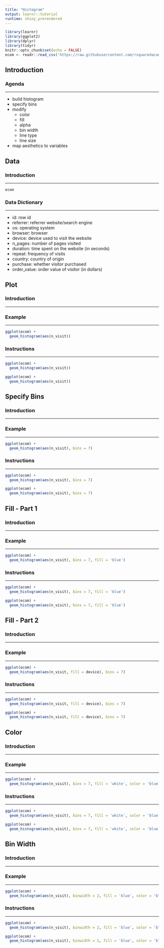 ```yaml
---
title: "Histogram"
output: learnr::tutorial
runtime: shiny_prerendered
---
```


```r
library(learnr)
library(ggplot2)
library(dplyr)
library(tidyr)
knitr::opts_chunk$set(echo = FALSE)
ecom <- readr::read_csv('https://raw.githubusercontent.com/rsquaredacademy/datasets/master/web.csv')
```

## Introduction

### Agenda

<hr>

- build histogram
- specify bins
- modify 
    - color
    - fill
    - alpha
    - bin width
    - line type
    - line size
- map aesthetics to variables

## Data 

### Introduction

<hr>

```r
ecom
```

### Data Dictionary

<hr>

- id: row id
- referrer: referrer website/search engine
- os: operating system
- browser: browser
- device: device used to visit the website
- n_pages: number of pages visited
- duration: time spent on the website (in seconds)
- repeat: frequency of visits
- country: country of origin
- purchase: whether visitor purchased
- order_value: order value of visitor (in dollars)


## Plot

### Introduction

<hr>

### Example

<hr>

```r
ggplot(ecom) +
  geom_histogram(aes(n_visit))
```

### Instructions

<hr>

```r
ggplot(ecom) +
  geom_histogram(aes(n_visit))
```

```r
ggplot(ecom) +
  geom_histogram(aes(n_visit))
```

## Specify Bins

### Introduction

<hr>

### Example

<hr>

```r
ggplot(ecom) +
  geom_histogram(aes(n_visit), bins = 7)
```

### Instructions

<hr>

```r
ggplot(ecom) +
  geom_histogram(aes(n_visit), bins = 7)
```

```r
ggplot(ecom) +
  geom_histogram(aes(n_visit), bins = 7)
```

## Fill - Part 1

### Introduction

<hr>

### Example

<hr>

```r
ggplot(ecom) +
  geom_histogram(aes(n_visit), bins = 7, fill = 'blue')
```

### Instructions

<hr>

```r
ggplot(ecom) +
  geom_histogram(aes(n_visit), bins = 7, fill = 'blue')
```

```r
ggplot(ecom) +
  geom_histogram(aes(n_visit), bins = 7, fill = 'blue')
```

## Fill - Part 2

### Introduction

<hr>

### Example

<hr>

```r
ggplot(ecom) +
  geom_histogram(aes(n_visit, fill = device), bins = 7)
```

### Instructions

<hr>

```r
ggplot(ecom) +
  geom_histogram(aes(n_visit, fill = device), bins = 7)
```

```r
ggplot(ecom) +
  geom_histogram(aes(n_visit, fill = device), bins = 7)
```

## Color

### Introduction

<hr>

### Example

<hr>

```r
ggplot(ecom) +
  geom_histogram(aes(n_visit), bins = 7, fill = 'white', color = 'blue')
```

### Instructions

<hr>

```r
ggplot(ecom) +
  geom_histogram(aes(n_visit), bins = 7, fill = 'white', color = 'blue')
```

```r
ggplot(ecom) +
  geom_histogram(aes(n_visit), bins = 7, fill = 'white', color = 'blue')
```

## Bin Width

### Introduction

<hr>

### Example

<hr>

```r
ggplot(ecom) +
  geom_histogram(aes(n_visit), binwidth = 2, fill = 'blue', color = 'black')
```

### Instructions

<hr>

```r
ggplot(ecom) +
  geom_histogram(aes(n_visit), binwidth = 2, fill = 'blue', color = 'black')
```

```r
ggplot(ecom) +
  geom_histogram(aes(n_visit), binwidth = 2, fill = 'blue', color = 'black')
```